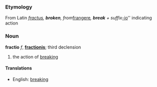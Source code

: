 ===Etymology===
From Latin ''[[fractus]], '''broken''', from ''[[frangere]]'', '''break''' + suffix ''[[-io]]'' indicating action

===Noun===
'''fractio''' ''f'', '''[[fractionis]]'''; third declension

# the action of [[breaking]]

====Translations====
*English: [[breaking]]